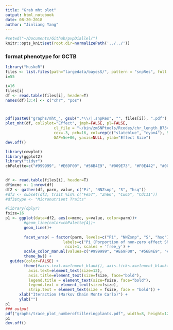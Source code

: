 ```yaml
---
title: "Grab mht plot"
output: html_notebook
date: 08-20-2018
author: "Jinliang Yang"
---
```



```r
#setwd("~/Documents/Github/pvpDiallel/")
knitr::opts_knit$set(root.dir=normalizePath('../../'))
```


### format phenotype for GCTB

```r
library("huskeR")
files <- list.files(path="largedata/bayesS/", pattern = "snpRes", full.names = TRUE)
i=55

i=16
files[i]
df <- read.table(files[i], header=T)
names(df)[3:4] <- c("chr", "pos")



pdf(paste0("graphs/mht_", gsub(".*\\/|.snpRes", "", files[i]), ".pdf"), height=5, width=10)
plot_mht(df, col2plot="Effect", jmph=FALSE, pl=FALSE,
                     cl_file = "~/bin/zmSNPtools/Rcodes/chr_length_B73v3.csv",
                     cex=.3, pch=16, col=rep(c("slateblue", "cyan4"), 5),
                     GAP=5e+06, yaxis=NULL, ylab="Effect Size")
dev.off()
```




```r

library(cowplot)
library(ggplot2)
library("tidyr")
cbPalette=c("#999999", "#E69F00", "#56B4E9", "#009E73", "#F0E442", "#0072B2", "#D55E00", "#CC79A7")
  

df <- read.table(files[i], header=T)
df$mcmc <- 1:nrow(df)
df2 <- gather(df, parm, value, c("Pi", "NNZsnp", "S", "hsq"))
#df3 <- subset(df3, trait %in% c("Fe57", "Zn66", "Cu65", "Cd111"))
#df3$type <- "Micronutrient Traits"

#library(dplyr) 
fsize=16 
p1 <- ggplot(data=df2, aes(x=mcmc, y=value, color=parm))+
        #geom_line(color=cbPalette[4])+
        geom_line()+
        
        facet_wrap( ~ factor(parm, levels=c("Pi", "NNZsnp", "S", "hsq"),
                         labels=c("Pi (Porportion of non-zero effect SNPs)", "Number of non-zero effect SNPs", "S (selection coefficient)", "SNP-based Heritability")), 
                          ncol=1, scales = 'free_y') +
        scale_color_manual(values=c("#999999", "#E69F00", "#56B4E9", "#009E73")) +
        theme_bw() +
  guides(color=FALSE) +
        theme(#axis.text.x=element_blank(), axis.ticks.x=element_blank(),
          axis.text=element_text(size=12),
          axis.title=element_text(size=fsize, face="bold"),
          legend.title = element_text(size=fsize, face="bold"),
          legend.text = element_text(size=fsize),
          strip.text = element_text(size = fsize, face = "bold")) +
      xlab("Iteraction (Markov Chain Monte Carlo)") +
      ylab("")
p1
### output
pdf("graphs/trace_plot_numberoftilleringplants.pdf", width=8, height=12)
p1
dev.off()


```

